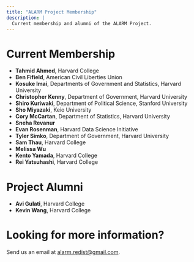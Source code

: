 ```yaml
---
title: "ALARM Project Membership"
description: |
  Current membership and alumni of the ALARM Project.
---
```


# Current Membership
* **Tahmid Ahmed**, Harvard College
* **Ben Fifield**, American Civil Liberties Union
* **Kosuke Imai**, Departments of Government and Statistics, Harvard University
* **Christopher Kenny**, Department of Government, Harvard University
* **Shiro Kuriwaki**, Department of Political Science, Stanford University
* **Sho Miyazaki**, Keio University
* **Cory McCartan**, Department of Statistics, Harvard University
* **Sneha Revanur**
* **Evan Rosenman**, Harvard Data Science Initiative
* **Tyler Simko**, Department of Government, Harvard University
* **Sam Thau**, Harvard College
* **Melissa Wu**
* **Kento Yamada**, Harvard College
* **Rei Yatsuhashi**, Harvard College

# Project Alumni
* **Avi Gulati**, Harvard College
* **Kevin Wang**, Harvard College


# Looking for more information?
Send us an email at <alarm.redist@gmail.com>.
